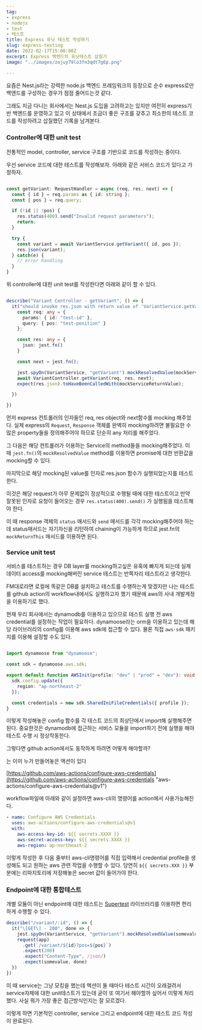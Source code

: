 ```yaml
---
tag:
- express
- nodejs
- test
- 테스트
title: Express 유닛 테스트 작성하기
slug: express-testing
date: 2022-02-17T15:00:00Z
excerpt: Express 백엔드의 유닛테스트 삽질기
image: "../images/zojuy79lo3fn3qdt7g6p.png"

---
```

요즘은 Nest.js라는 강력한 node.js 백엔드 프레임워크의 등장으로 순수 express로만 백엔드를 구성하는 경우가 점점 줄어드는것 같다.

그래도 지금 다니는 회사에서는 Nest.js 도입을 고려하고는 있지만 여전히 express기반 백엔드를 운영하고 있고 이 상태에서 조금더 좋은 구조를 갖추고 최소한의 테스트 코드를 작성하려고 삽질했던 기록을 남겨본다.

### Controller에 대한 unit test

전통적인 model, controller, service 구조를 기반으로 코드를 작성하는 중이다.

우선 service 코드에 대한 테스트를 작성해보자. 아래와 같은 서비스 코드가 있다고 가정하자.

```typescript

const getVariant: RequestHandler = async (req, res, next) => {
  const { id } = req.params as { id: string };
  const { pos } = req.query;

  if (!id || !pos) {
    res.status(400).send("Invalid request parameters");
    return;
  }

  try {
    const variant = await VariantService.getVariant({ id, pos });
    res.json(variant);
  } catch(e) {
    // error handling
  }
}

```

위 controller에 대한 unit test를 작성한다면 아래와 같이 할 수 있다.

```typescript

describe("Variant Controller - getVariant", () => {
  it("should invoke res.json with return value of 'VariantService.getVariant'", async () => {
    const req: any = {
      params: { id: "test-id" },
      query: { pos: "test-position" }
    };

    const res: any = {
      json: jest.fn()
    }

    const next = jest.fn();

    jest.spyOn(VariantService, "getVariant").mockResolvedValue(mockServiceReturnValue); // Service의 return 값을 mocking 해줌
    await VariantController.getVariant(req, res, next);
    expect(res.json).toHaveBeenCalledWith(mockServiceReturnValue);

  })

})

```

먼저 express 컨트롤러의 인자들인 req, res object와 next함수를 mocking 해주었다. 실제 express의 `Request`, `Response` 객체를 완벽히 mocking하려면 불필요한 수많은 property들을 정의해주어야 하므로 단순히 any 처리를 해주었다.

그 다음은 해당 컨트롤러가 이용하는 Service의 method들을 mocking해주었다. 이 때 `jest.fn()`의 `mockResolvedValue` method를 이용하면 promise에 대한 반환값을 mocking할 수 있다.

마지막으로 해당 mocking된 value를 인자로 res.json 함수가 실행되었는지를 테스트한다.

이것은 해당 request가 아무 문제없이 정상적으로 수행될 때에 대한 테스트이고 만약 잘못된 인자로 요청이 들어오는 경우 `res.status(400).send()` 가 실행됨을 테스트해야 한다.

이 때 response 객체의 `status` 매서드와 `send` 매서드를 각각 mocking해주어야 하는데 status매서드는 자기자신을 리턴하여 chaining이 가능하게 하므로 jest.fn의 `mockReturnThis` 매서드를 이용하면 된다.

### Service unit test

서비스를 테스트하는 경우 DB layer를 mocking하고싶은 유혹에 빠지게 되는데 실제 데이터 access를 mocking해버린 service 테스트는 반쪽자리 테스트라고 생각한다.

FM대로라면 로컬에 똑같은 DB를 설치하고 테스트를 수행하는게 맞겠지만 나는 테스트를 github action의 workflow내에서도 실행하고자 했기 때문에 aws의 사내 개발계정을 이용하기로 했다.

현재 우리 회사에서는 dynamodb를 이용하고 있으므로 테스트 실행 전 aws credential를 설정하는 작업이 필요하다. dynamoose라는 orm을 이용하고 있는데 해당 라이브러리의 config를 이용해 aws sdk에 접근할 수 있다. 물론 직접 `aws-sdk` 패키지를 이용해 설정할 수도 있다.

```typescript

import dynamoose from "dynamoose";

const sdk = dynamoose.aws.sdk;

export default function AWSInit(profile: "dev" | "prod" = "dev"): void {
  sdk.config.update({
    region: "ap-northeast-2"
  });

  const credentials = new sdk.SharedIniFileCredentials({ profile });
}

```

이렇게 작성해놓은 config 함수를 각 테스트 코드의 최상단에서 import해 실행해주면 된다. 중요한것은 dynamodb에 접근하는 서비스 모듈을 import하기 전에 실행을 해야 테스트 수행 시 정상작동한다.

그렇다면 github action에서도 동작하게 하려면 어떻게 해야할까?

는 이미 누가 만들어놓은 액션이 있다

[https://github.com/aws-actions/configure-aws-credentials](https://github.com/aws-actions/configure-aws-credentials "aws-actions/configure-aws-credentials@v1") 

workflow파일에 아래와 같이 설정하면 aws-cli의 명령어를 action에서 사용가능해진다.

```yaml
- name: Configure AWS Credentials
  uses: aws-actions/configure-aws-credentials@v1
  with:
    aws-access-key-id: ${{ secrets.XXXX }}
    aws-secret-access-key: ${{ secrets.XXXX }}
    aws-region: ap-northeast-2
```

이렇게 작성한 후 다음 줄부터 aws-cli명령어를 직접 입력해서 credential profile을 생성해도 되고 원하는 aws 관련 작업을 수행할 수 있다. 당연히 `${{ secrets.XXX }}` 부분에는 리파지토리에 저장해놓은 secret 값이 들어가야 한다.

### Endpoint에 대한 통합테스트

개별 모듈이 아닌 endpoint에 대한 테스트는 [Supertest](https://github.com/visionmedia/supertest "Supertest") 라이브러리를 이용하면 편리하게 수행할 수 있다. 

```typescript
describe("/variant/:id", () => {
  it("\[GET\] - 200", done => {
    jest.spyOn(VariantService, "getVariant").mockResolvedValue(somevalue);
    request(app)
      .get(`/variant/${id}?pos=${pos}`)
      .expect(200)
      .expect("Content-Type", /json/)
      .expect(somevalue, done)
  })
})
```

이 때 service는 그냥 모킹을 했는데 액션이 돌 때마다 테스트 시간이 오래걸려서 service자체에 대한 unit테스트가 있는데 굳이 또 여기서 해야할까 싶어서 이렇게 처리했다. 사실 뭐가 가장 좋은 접근방식인지는 잘 모르겠다.

이렇게 하면 기본적인 controller, service 그리고 endpoint에 대한 테스트 코드 작성이 완료된다.